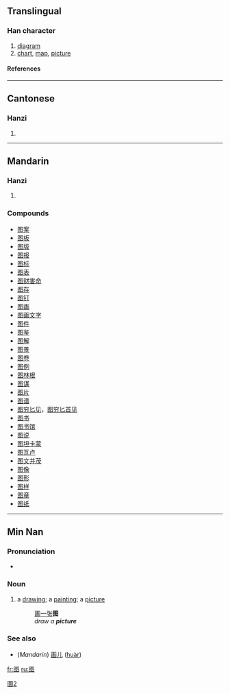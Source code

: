{{zh-forms|{{zh-lookup|图}}|{{zh-lookup|圖}}}}

==Translingual==
===Han character===
{{Han char|rn=31|rad=囗|as=05|sn=8|four=|canj=田竹水卜 (WHEY)}}
# [[diagram]]
# [[chart]], [[map]], [[picture]]
====References====
{{Han ref|kx=0218.041|hdz=10717.120|uh=56FE|ud=22270}}
----
==Cantonese==
===Hanzi===
{{yue-hanzi|jyut=|y=tou4}}
# {{defn|Cantonese}}
----
==Mandarin==
===Hanzi===
{{cmn-hanzi|tra=圖|pin=[[tú]] (tu2)|wg=t'u<sup>2</sup>}}
# {{defn|Mandarin}}

===Compounds===
*[[图案]]
*[[图板]]
*[[图版]]
*[[图报]]
*[[图标]]
*[[图表]]
*[[图财害命]]
*[[图存]]
*[[图钉]]
*[[图画]]
*[[图画文字]]
*[[图件]]
*[[图鉴]]
*[[图解]]
*[[图景]]
*[[图卷]]
*[[图例]]
*[[图林根]]
*[[图谋]]
*[[图片]]
*[[图谱]]
*[[图穷匕见]]，[[图穷匕首见]]
*[[图书]]
*[[图书馆]]
*[[图说]]
*[[图坦卡蒙]]
*[[图瓦卢]]
*[[图文并茂]]
*[[图像]]
*[[图形]]
*[[图样]]
*[[图章]]
*[[图纸]]

----

==Min Nan==
===Pronunciation===
*{{IPA|[ tɔ˧˥ ]}}

===Noun===
{{nan-noun|s|poj=tô·|pojt=too5|tra=圖|sim=图|rs=囗05}}

# a [[drawing]]; a [[painting]]; a [[picture]]
#: [[画]][[一]][[张]]'''图'''
#: {{unicode|ōe chi̍t tiuⁿ '''tô·'''}}
#: ''draw a '''picture'''''

===See also===
*(''Mandarin'') [[画儿]] ([[huàr]])

[[fr:图]]
[[ru:图]]

[[Category:CJKV characters simplified differently in Japan and China|圖2]]